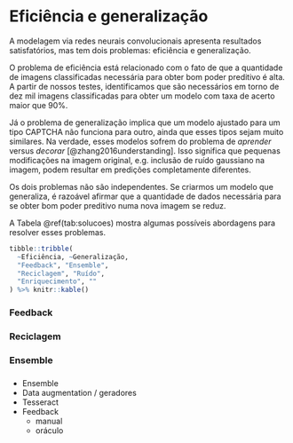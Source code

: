 # Eficiência e generalização

A modelagem via redes neurais convolucionais apresenta resultados satisfatórios, mas tem dois problemas: eficiência e generalização. 

O problema de eficiência está relacionado com o fato de que a quantidade de imagens classificadas necessária para obter bom poder preditivo é alta. A partir de nossos testes, identificamos que são necessários em torno de dez mil imagens classificadas para obter um modelo com taxa de acerto maior que 90%.

Já o problema de generalização implica que um modelo ajustado para um tipo CAPTCHA não funciona para outro, ainda que esses tipos sejam muito similares. Na verdade, esses modelos sofrem do problema de *aprender* versus *decorar* [@zhang2016understanding]. Isso significa que pequenas modificações na imagem original, e.g. inclusão de ruído gaussiano na imagem, podem resultar em predições completamente diferentes.

Os dois problemas não são independentes. Se criarmos um modelo que generaliza, é razoável afirmar que a quantidade de dados necessária para se obter bom poder preditivo numa nova imagem se reduz. 

A Tabela \@ref(tab:solucoes) mostra algumas possíveis abordagens para resolver esses problemas.  

```r
tibble::tribble(
  ~Eficiência, ~Generalização,
  "Feedback", "Ensemble",
  "Reciclagem", "Ruído",
  "Enriquecimento", ""
) %>% knitr::kable()
```



### Feedback

### Reciclagem

### Ensemble

###

- Ensemble
- Data augmentation / geradores
- Tesseract
- Feedback
  - manual
  - oráculo



